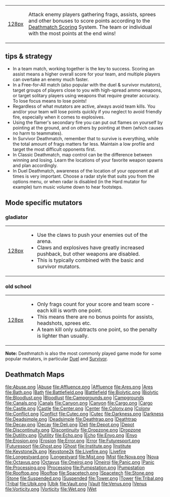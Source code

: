 {|
|[[file:deathmatch.png|128px]]
|Attack enemy players gathering frags, assists, sprees and other bonuses to score points according to the [[Deathmatch Scoring]] System. The team or individual with the most points at the end wins!
|}

==tips & strategy==

* In a team match, working together is the key to success. Scoring an assist means a higher overall score for your team, and multiple players can overtake an enemy much faster.
* In a Free-for-All match (also popular with the duel & survivor mutators), target groups of players close to you with high-spread ammo weapons, or target solitary players using weapons that require greater accuracy. To lose focus means to lose points!
* Regardless of what mutators are active, always avoid team kills. You and/or your team will lose points quickly if you neglect to avoid friendly fire, especially when it comes to explosives.
* Using the flamer's secondary fire you can put out flames on yourself by pointing at the ground, and on others by pointing at them (which causes no harm to teammates).
* In Survivor Deathmatch, remember that to survive is everything, while the total amount of frags matters far less. Maintain a low profile and target the most difficult opponents first.
* In Classic Deathmatch, map control can be the difference between winning and losing. Learn the locations of your favorite weapon spawns and plan accordingly.
* In Duel Deathmatch, awareness of the location of your opponent at all times is very important. Choose a radar style that suits you from the options menu, or when radar is disabled (in the Hard mutator for example) turn music volume down to hear footsteps.

==Mode specific mutators==
===gladiator===
{|
|[[file:gladiator.png|128px]]
|
* Use the claws to push your enemies out of the arena. 
* Claws and explosives have greatly increased pushback, but other weapons are disabled. 
* This is typically combined with the basic and survivor mutators.
|}

===old school===
{|
|[[file:oldschool.png|128px]]
|
* Only frags count for your score and team score - each kill is worth one point. 
* This means there are no bonus points for assists, headshots, sprees etc. 
* A team kill only subtracts one point, so the penalty is lighter than usually.
|}



'''Note:''' Deathmatch is also the most commonly played game mode for some popular mutators, in particular [[Mutator Tips#duel|Duel]] and [[Mutator Tips#Survivor|Survivor]].

== Deathmatch Maps ==

<gallery>
file:Abuse.png |[[Map_Abuse|Abuse]]
file:Affluence.png |[[Map_Affluence|Affluence]]
file:Ares.png |[[Map_Ares|Ares]]
file:Bath.png |[[Map_Bath|Bath]]
file:Battlefield.png |[[Map_Battlefield|Battlefield]]
file:Biolytic.png |[[Map_Biolytic|Biolytic]]
file:Bloodlust.png |[[Map_Bloodlust|Bloodlust]]
file:Campgrounds.png |[[Map_Campgrounds|Campgrounds]]
file:Canals.png |[[Map_Canals|Canals]]
file:Canyon.png |[[Map_Canyon|Canyon]]
file:Cargo.png |[[Map_Cargo|Cargo]]
file:Castle.png |[[Map_Castle|Castle]]
file:Center.png |[[Map_Center|Center]]
file:Colony.png |[[Map_Colony|Colony]]
file:Conflict.png |[[Map_Conflict|Conflict]]
file:Cutec.png |[[Map_Cutec|Cutec]]
file:Darkness.png |[[Map_Darkness|Darkness]]
file:Deadsimple.png |[[Map_Deadsimple|Deadsimple]]
file:Deathtrap.png |[[Map_Deathtrap|Deathtrap]]
file:Decay.png |[[Map_Decay|Decay]]
file:Deli.png |[[Map_Deli|Deli]]
file:Depot.png |[[Map_Depot|Depot]]
file:Discontinuity.png |[[Map_Discontinuity|Discontinuity]]
file:Dropzone.png |[[Map_Dropzone|Dropzone]]
file:Dutility.png |[[Map_Dutility|Dutility]]
file:Echo.png |[[Map_Echo|Echo]]
file:Enyo.png |[[Map_Enyo|Enyo]]
file:Erosion.png |[[Map_Erosion|Erosion]]
file:Error.png |[[Map_Error|Error]]
file:Futuresport.png |[[Map_Futuresport|Futuresport]]
file:Ghost.png |[[Map_Ghost|Ghost]]
file:Institute.png |[[Map_Institute|Institute]]
file:Keystone2k.png |[[Map_Keystone2k|Keystone2k]]
file:Livefire.png |[[Map_Livefire|Livefire]]
file:Longestyard.png |[[Map_Longestyard|Longestyard]]
file:Mist.png |[[Map_Mist|Mist]]
file:Nova.png |[[Map_Nova|Nova]]
file:Octavus.png |[[Map_Octavus|Octavus]]
file:Oneiroi.png |[[Map_Oneiroi|Oneiroi]]
file:Panic.png |[[Map_Panic|Panic]]
file:Processing.png |[[Map_Processing|Processing]]
file:Pumpstation.png |[[Map_Pumpstation|Pumpstation]]
file:Rooftop.png |[[Map_Rooftop|Rooftop]]
file:Spacetech.png |[[Map_Spacetech|Spacetech]]
file:Stone.png |[[Map_Stone|Stone]]
file:Suspended.png |[[Map_Suspended|Suspended]]
file:Tower.png |[[Map_Tower|Tower]]
file:Tribal.png |[[Map_Tribal|Tribal]]
file:Ubik.png |[[Map_Ubik|Ubik]]
file:Vault.png |[[Map_Vault|Vault]]
file:Venus.png |[[Map_Venus|Venus]]
file:Vorticity.png |[[Map_Vorticity|Vorticity]]
file:Wet.png |[[Map_Wet|Wet]]
 </gallery>

{{Modes}}